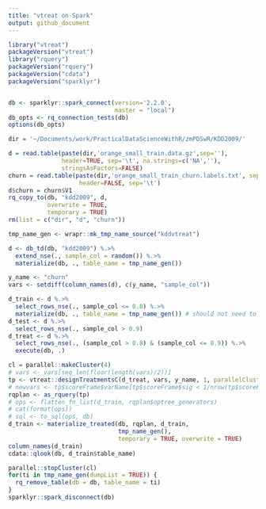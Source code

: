 ```yaml
---
title: "vtreat on Spark"
output: github_document
---
```


```r
library("vtreat")
packageVersion("vtreat")
library("rquery")
packageVersion("rquery")
packageVersion("cdata")
packageVersion("sparklyr")


db <- sparklyr::spark_connect(version='2.2.0', 
                              master = "local")
db_opts <- rq_connection_tests(db)
options(db_opts)
```

```r
dir = '~/Documents/work/PracticalDataScienceWithR/zmPDSwR/KDD2009/' 

d = read.table(paste(dir,'orange_small_train.data.gz',sep=''),
               header=TRUE, sep='\t', na.strings=c('NA',''), 
               stringsAsFactors=FALSE)
churn = read.table(paste(dir,'orange_small_train_churn.labels.txt', sep=''),
                    header=FALSE, sep='\t')
d$churn = churn$V1
rq_copy_to(db, "kdd2009", d,
           overwrite = TRUE,
           temporary = TRUE)
rm(list = c("dir", "d", "churn"))
```

```r
tmp_name_gen <- wrapr::mk_tmp_name_source("kddvtreat")

d <- db_td(db, "kdd2009") %.>%
  extend_nse(., sample_col = random()) %.>%
  materialize(db, ., table_name = tmp_name_gen())

y_name <- "churn"
vars <- setdiff(column_names(d), c(y_name, "sample_col"))

d_train <- d %.>%
  select_rows_nse(., sample_col <= 0.8) %.>%
  materialize(db, ., table_name = tmp_name_gen()) # should not need to materialize this, doign this to debug
d_test <- d %.>%
  select_rows_nse(., sample_col > 0.9)
d_treat <- d %.>%
  select_rows_nse(., (sample_col > 0.8) & (sample_col <= 0.9)) %.>%
  execute(db, .)
```

```r
cl = parallel::makeCluster(4)
# vars <- vars[seq_len(floor(length(vars)/2))]
tp <- vtreat::designTreatmentsC(d_treat, vars, y_name, 1, parallelCluster = cl)
# newvars <- tp$scoreFrame$varName[tp$scoreFrame$sig < 1/nrow(tp$scoreFrame)]
rqplan <- as_rquery(tp)
# ops <- flatten_fn_list(d_train, rqplan$optree_generators)
# cat(format(ops))
# sql <- to_sql(ops, db)
d_train <- materialize_treated(db, rqplan, d_train, 
                               tmp_name_gen(), 
                               temporary = TRUE, overwrite = TRUE)
column_names(d_train)
cdata::qlook(db, d_train$table_name)
```




```r
parallel::stopCluster(cl)
for(ti in tmp_name_gen(dumpList = TRUE)) {
  rq_remove_table(db = db, table_name = ti)
}
sparklyr::spark_disconnect(db)
```
